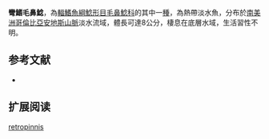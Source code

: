 {{Speciesbox
| name = 彎鰭毛鼻鯰
| image = 
| image_width = 
| status = NE
| status_system = IUCN3.1
| genus = Trichomycterus
| species = retropinnis
| authority = {{le|查爾斯·塔特·里根|Charles Tate Regan|Regan}}, 1903
| synonyms = *''Trichomycterus retropinne '',Regan, 1903 
}}

'''彎鰭毛鼻鯰'''，為[[輻鰭魚綱|輻鰭魚綱]][[鯰形目|鯰形目]][[毛鼻鯰科|毛鼻鯰科]]的其中一[[種|種]]，為熱帶淡水魚，分布於[[南美洲|南美洲]][[哥倫比亞|哥倫比亞]][[安地斯山脈|安地斯山脈]]淡水流域，體長可達8公分，棲息在底層水域，生活習性不明。

==参考文献==
*{{FishBase_species|genus=Trichomycterus|species|retropinnis|year=2014|month=11}}

== 扩展阅读 ==
{{refbegin}}
{{wikispecies-inline|Trichomycterus retropinnis|彎鰭毛鼻鯰}}
{{refend}}
{{Taxonbar|from=Q5580499}}

[[Category:毛鼻鯰属|retropinnis]]


{{鯰形目小作品}}
